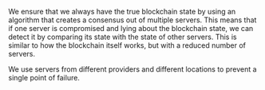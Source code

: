 We ensure that we always have the true blockchain state by using an algorithm that creates a consensus out of multiple servers. This means that if one server is compromised and lying about the blockchain state, we can detect it by comparing its state with the state of other servers. This is similar to how the blockchain itself works, but with a reduced number of servers.

<div className="h-2"/>

We use servers from different providers and different locations to prevent a single point of failure.